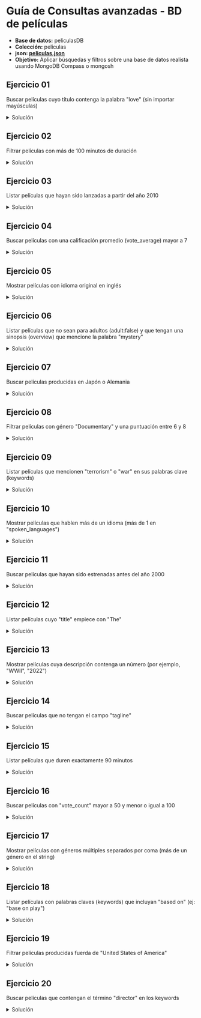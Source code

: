 
# Guía de Consultas avanzadas - BD de películas

- **Base de datos:** peliculasDB
- **Colección:** peliculas
- **json: <a href="https://drive.google.com/file/d/1G5YIffrCRilK6LFRFoKVVb9kw9T0MqVs/view?usp=sharing" target="_blank" rel="noopener noreferrer" className={styles.link}>peliculas.json</a>**
- **Objetivo:** Aplicar búsquedas y filtros sobre una base de datos realista usando MongoDB Compass o mongosh


## Ejercicio 01
Buscar películas cuyo título contenga la palabra "love" (sin importar mayúsculas)

<details>
    <summary style={{color:'red'}}>Solución</summary>
```js
db.peliculas.find({ title:{$regex:/love/i} })
```
</details>

## Ejercicio 02
Filtrar películas con más de 100 minutos de duración

<details>
    <summary style={{color:'red'}}>Solución</summary>
```js
db.peliculas.find({ runtime:{$gt:100} })
```
</details>

## Ejercicio 03
Listar películas que hayan sido lanzadas a partir del año 2010

<details>
    <summary style={{color:'red'}}>Solución</summary>
```js
db.peliculas.find({ release_date: {$gte: ISODate("2010-01-01")} })
```
</details>

## Ejercicio 04
Buscar películas con una calificación promedio (vote_average) mayor a 7

<details>
    <summary style={{color:'red'}}>Solución</summary>
```js
db.peliculas.find({ vote_average:{$gt:7} })
```
</details>

## Ejercicio 05
Mostrar películas con idioma original en inglés

<details>
    <summary style={{color:'red'}}>Solución</summary>
```js
db.peliculas.find({ original_language:"en" })
```
</details>

## Ejercicio 06
Listar películas que no sean para adultos (adult:false) y que tengan una sinopsis (overview) que mencione la palabra "mystery"

<details>
    <summary style={{color:'red'}}>Solución</summary>
```js
db.peliculas.find({adult:false, overview:{$regex:/mystery/i}})
```
</details>

## Ejercicio 07
Buscar películas producidas en Japón o Alemania

<details>
    <summary style={{color:'red'}}>Solución</summary>
```js
db.peliculas.find({
    $or:[
        {production_countries:{$regex: /Japan/i}},
        {production_countries:{$regex: /Germany/i}}
    ]
})
```
</details>

## Ejercicio 08
Filtrar películas con género "Documentary" y una puntuación entre 6 y 8

<details>
    <summary style={{color:'red'}}>Solución</summary>
```js
db.peliculas.find({
    genres:{$regex:/Documentary/i},
    vote_average: {$gt:6, $lt:8}
})
```
</details>

## Ejercicio 09
Listar películas que mencionen "terrorism" o "war" en sus palabras clave (keywords)

<details>
    <summary style={{color:'red'}}>Solución</summary>
```js
db.peliculas.find({ keywords:{$regex:/(\bterrorism\b|\bwar\b)/i} })
```
</details>

## Ejercicio 10
Mostrar películas que hablen más de un idioma (más de 1 en "spoken_languages")

<details>
    <summary style={{color:'red'}}>Solución</summary>
```js
db.peliculas.find({ spoken_languages: {$regex: /,/} })
```
</details>

## Ejercicio 11
Buscar películas que hayan sido estrenadas antes del año 2000

<details>
    <summary style={{color:'red'}}>Solución</summary>
```js
db.peliculas.find( {release_date:{$lt:ISODate("2000-01-01")} })
```
</details>

## Ejercicio 12
Listar películas cuyo "title" empiece con "The"

<details>
    <summary style={{color:'red'}}>Solución</summary>
```js
db.peliculas.find({ title:{$regex:/^The/} })
```
</details>

## Ejercicio 13
Mostrar películas cuya descripción contenga un número (por ejemplo, "WWII", "2022")

<details>
    <summary style={{color:'red'}}>Solución</summary>
```js
db.peliculas.find({ overview:{$regex:/\d|I{2,}/} })
```
</details>

## Ejercicio 14
Buscar películas que no tengan el campo "tagline"

<details>
    <summary style={{color:'red'}}>Solución</summary>
```js
db.peliculas.find({ tagline:{$exists:false} })
```
</details>

## Ejercicio 15
Listar películas que duren exactamente 90 minutos

<details>
    <summary style={{color:'red'}}>Solución</summary>
```js
db.peliculas.find({ runtime:90 })
```
</details>

## Ejercicio 16
Buscar películas con "vote_count" mayor a 50 y menor o igual a 100

<details>
    <summary style={{color:'red'}}>Solución</summary>
```js
db.peliculas.find({ vote_count:{$gt:50, $lte:100} })
```
</details>

## Ejercicio 17
Mostrar películas con géneros múltiples separados por coma (más de un género en el string)

<details>
    <summary style={{color:'red'}}>Solución</summary>
```js
db.peliculas.find({ genres:{$regex:/,/} })
```
</details>

## Ejercicio 18
Listar películas con palabras claves (keywords) que incluyan "based on" (ej: "base on play")

<details>
    <summary style={{color:'red'}}>Solución</summary>
```js
db.peliculas.find({ keywords:{$regex:/(based on)/i} })
```
</details>

## Ejercicio 19
Filtrar películas producidas fuerda de "United States of America"

<details>
    <summary style={{color:'red'}}>Solución</summary>
```js
db.peliculas.find({
    production_countries: { $not: { $regex: /United States of America/ } }
})
```
</details>

## Ejercicio 20
Buscar películas que contengan el término "director" en los keywords

<details>
    <summary style={{color:'red'}}>Solución</summary>
```js
db.peliculas.find({ keywords:{$regex:/director/i} })
```
</details>